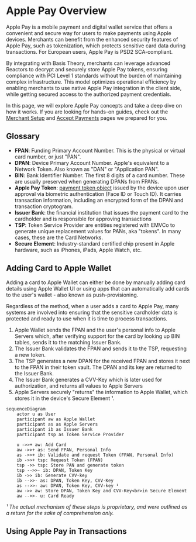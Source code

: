 # Apple Pay Overview

Apple Pay is a mobile payment and digital wallet service that offers a convenient and secure way for users to make payments using Apple devices. Merchants can benefit from the enhanced security features of Apple Pay, such as tokenization, which protects sensitive card data during transactions. For European users, Apple Pay is PSD2 SCA-compliant.

By integrating with Basis Theory, merchants can leverage advanced Reactors to decrypt and securely store Apple Pay tokens, ensuring compliance with PCI Level 1 standards without the burden of maintaining complex infrastructure. This model optimizes operational efficiency by enabling merchants to use native Apple Pay integration in the client side, while getting secured access to the authorized payment credentials.

In this page, we will explore Apple Pay concepts and take a deep dive on how it works. If you are looking for hands-on guides, check out the [Merchant Setup](/docs/guides/apple-pay/setup) and [Accept Payments](/docs/guides/apple-pay/accept) pages we prepared for you.

## Glossary

- **FPAN**: Funding Primary Account Number. This is the physical or virtual card number, or just "PAN".
- **DPAN**: Device Primary Account Number. Apple's equivalent to a Network Token. Also known as  "DAN" or "Application PAN".
- **BIN**: Bank Identifier Number. The first 8 digits of a card number. These are usually preserved when generating DPANs from FPANs.
- **Apple Pay Token**: [payment token object](https://developer.apple.com/documentation/passkit/apple_pay/payment_token_format_reference) issued by the device upon user approval via biometric authentication (Face ID or Touch ID). It carries transaction information, including an encrypted form of the DPAN and transaction cryptogram.
- **Issuer Bank**: the financial institution that issues the payment card to the cardholder and is responsible for approving transactions
- **TSP**: Token Service Provider are entities registered with EMVCo to generate unique replacement values for PANs, aka "tokens". In many cases, these are the Card Networks.
- **Secure Element**: Industry-standard certified chip present in Apple hardware, such as iPhones, iPads, Apple Watch, etc.

## Adding Card to Apple Wallet

Adding a card to Apple Wallet can either be done by manually adding card details using Apple Wallet UI or using apps that can automatically add cards to the user's wallet - also known as push-provisioning.

Regardless of the method, when a user adds a card to Apple Pay, many systems are involved into ensuring that the sensitive cardholder data is protected and ready to use when it is time to process transactions.

1. Apple Wallet sends the FPAN and the user's personal info to Apple Servers which, after verifying support for the card by looking up BIN tables, sends it to the matching Issuer Bank.
2. The Issuer Bank validates the FPAN and sends it to the TSP, requesting a new token.
3. The TSP generates a new DPAN for the received FPAN and stores it next to the FPAN in their token vault. The DPAN and its key are returned to the Issuer Bank.
4. The Issuer Bank generates a CVV-Key which is later used for authorization, and returns all values to Apple Servers
5. Apple Servers securely "returns" the information to Apple Wallet, which stores it in the device's Secure Element ¹.


```mermaid
sequenceDiagram
    actor u as User
    participant aw as Apple Wallet
    participant as as Apple Servers
    participant ib as Issuer Bank
    participant tsp as Token Service Provider

    u ->>+ aw: Add Card
    aw ->>+ as: Send FPAN, Personal Info
    as ->>+ ib: Validate and request Token (FPAN, Personal Info)
    ib ->>+ tsp: Request Token (FPAN)
    tsp ->> tsp: Store PAN and generate token
    tsp -->>- ib: DPAN, Token Key
    ib ->> ib: Generate CVV-key
    ib -->>- as: DPAN, Token Key, CVV-Key
    as -->>- aw: DPAN, Token Key, CVV-key ¹
    aw ->> aw: Store DPAN, Token Key and CVV-Key<br>in Secure Element
    aw -->>- u: Card Ready

```
_¹ The actual mechanism of these steps is proprietary, and were outlined as a return for the sake of comprehension only._

## Using Apple Pay in Transactions


